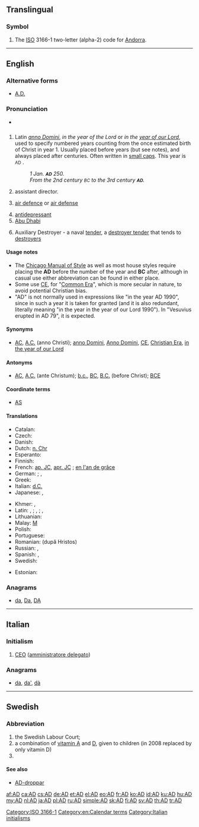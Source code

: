{{also|Appendix:Variations of "ad"}}
==Translingual==

===Symbol===
{{head|mul|symbol}}

# The [[ISO]] 3166-1 two-letter (alpha-2) code for [[Andorra]].

[[Category:ISO 3166-1]]

----

==English==

===Alternative forms===
* [[A.D.]]

===Pronunciation===
* {{audio|En-us-AD.ogg|audio (US)|lang=en}}

==={{initialism-old|en}}===
{{head|en|initialism|head=AD}}

# Latin ''[[anno Domini]]'', ''in the year of the Lord'' or ''in the [[year of our Lord]]'', used to specify numbered years counting from the once estimated birth of Christ in year 1. Usually placed before years (but see notes), and always placed after centuries. Often written in [[small caps]]. This year is <small>AD</small> {{CURRENTYEAR}}.
#: ''1 Jan. '''<small>AD</small>''' 250.''
#: ''From the 2nd century <small>BC</small> to the 3rd century '''<small>AD</small>'''.''
# assistant director.
# {{context|military|lang=en}} [[air defence]] or [[air defense]]
# [[antidepressant]]
# [[Abu Dhabi]]
# {{context|US|Navy|lang=en}} Auxiliary Destroyer - a naval [[tender]], a [[destroyer tender]] that tends to [[destroyer]]s

====Usage notes====
* The [[w:Chicago Manual of Style|Chicago Manual of Style]] as well as most house styles require placing the '''AD''' before the number of the year and '''BC''' after, although in casual use either abbreviation can be found in either place.
* Some use [[CE]], for "[[Common Era]]", which is more secular in nature, to avoid potential Christian bias.
* "AD" is not normally used in expressions like "in the year AD 1990", since in such a year it is taken for granted (and it is also redundant, literally meaning "in the year in the year of our Lord 1990"). In "Vesuvius erupted in AD 79", it is expected.

====Synonyms====
* {{sense|anno Domini}} [[AC]], [[A.C.]] (anno Christi); [[anno Domini]], [[Anno Domini]], [[CE]], [[Christian Era]], [[in the year of our Lord]]

====Antonyms====
* {{sense|anno Domini}} [[AC]], [[A.C.]] (ante Christum); [[b.c.]], [[BC]], [[B.C.]] (before Christ); [[BCE]]

====Coordinate terms====
* {{sense|destroyer tender}} [[AS]]

====Translations====
{{trans-top|anno Domini}}
* Catalan: {{t+|ca|dC}}
* Czech: {{t|cs|A. D.}}
* Danish: {{t|da|e.Kr.}} {{gloss|efter Kristus}}
* Dutch: [[n. Chr]] {{gloss|na Christus}}
* Esperanto: {{t+|eo|p.K.}}
* Finnish: {{t+|fi|jKr.}} {{gloss|jälkeen Kristuksen}}
* French: [[ap. JC]], [[apr. JC]] {{gloss|après Jésus-Christ}}; [[en l'an de grâce]] {{qualifier|archaic}}
* German: {{t+|de|n. Chr.}} {{gloss|[[nach Christus]], [[nach Christo]]}}; {{t+|de|n. Chr. Geb.}}, {{t+|de|n. Chr. G.}} {{gloss|nach Christi Geburt}}
* Greek: {{t+|el|μ.Χ.|sc=Grek}}
* Italian: [[d.C.]] {{gloss|dopo Cristo}}
* Japanese: {{t+|ja|西暦|tr=seireki}}, {{t+|ja|紀元|tr=kigen}}
{{trans-mid}}
* Khmer: {{t+|km|គ.ស.|tr=kɔɔ sɑɑ|sc=Khmr}}, {{t|km|គ្រិស្តសករាជ​|tr=krɨh sa’kraac|sc=Khmr}}
* Latin: {{t+|la|A. C.}}, {{t+|la|AC}} {{gloss|anno Christi}}; {{t+|la|A. D.}}, {{t+|la|AD}} {{gloss|anno Domini}}; {{t+|la|p. Chr. n.}}, {{t+|la|p. Chr.}} {{gloss|post Christum [natum]}}
* Lithuanian: {{t|lt|m.e|f}}
* Malay: [[M]] {{gloss|Masihi}}
* Polish: {{t+|pl|n.e.}}
* Portuguese: {{t|pt|DC}}
* Romanian: {{t|ro|d.Hr.}} (după Hristos)
* Russian: {{t|ru|после Р. Хр.|tr=pósle Roždestvá Xristóva}}, {{t|ru|н. э.|tr=nášej éry}}
* Spanish: {{t|es|d.C.}}, {{gloss|[[después de Cristo]]}}
* Swedish: {{t+|sv|e.Kr.}} {{gloss|efter Kristus}}
{{trans-bottom}}

{{trans-top|air defence}}
* Estonian: {{t|et|õhukaitse}}
{{trans-mid}}
{{trans-bottom}}

===Anagrams===
* [[da#English|da]], [[Da#English|Da]], [[DA#English|DA]]

[[Category:en:Calendar terms]]

----

==Italian==

===Initialism===
{{head|mul|initialism}}

# [[CEO]] ([[amministratore delegato]])

===Anagrams===
* [[da#Italian|da]], [[da'#Italian|da']], [[dà#Italian|dà]]

[[Category:Italian initialisms]]

----

==Swedish==

===Abbreviation===
{{head|sv|abbreviation}}

# the Swedish Labour Court; {{abbreviation of|lang=sv|arbetsdomstolen}}
# a combination of [[vitamin A]] and [[vitamin D|D]], given to children (in 2008 replaced by only vitamin D)
# {{abbreviation of|lang=sv|art director}}

====See also====
* [[AD-droppar]]

[[af:AD]]
[[ca:AD]]
[[cs:AD]]
[[de:AD]]
[[et:AD]]
[[el:AD]]
[[eo:AD]]
[[fr:AD]]
[[ko:AD]]
[[id:AD]]
[[ku:AD]]
[[hu:AD]]
[[my:AD]]
[[nl:AD]]
[[ja:AD]]
[[pl:AD]]
[[ru:AD]]
[[simple:AD]]
[[sk:AD]]
[[fi:AD]]
[[sv:AD]]
[[th:AD]]
[[tr:AD]]
